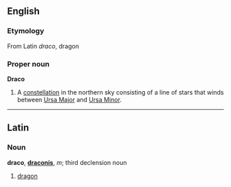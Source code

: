==English==
===Etymology===
From Latin ''draco'', dragon

===Proper noun===
'''Draco'''

# A [[constellation]] in the northern sky consisting of a line of stars that winds between [[Ursa Major]] and [[Ursa Minor]].

----
==Latin==
===Noun===
'''draco''', '''[[draconis]]''', ''m''; third declension noun

#[[dragon]]